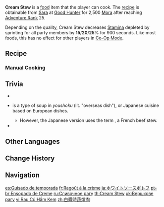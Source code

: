 {{Food Infobox
|id              = 108038
|name            = Cream Stew
|description     = A meat and vegetable stew.
|desc_suspicious = Surprisingly dry for something that's meant to have liquid.
|desc_basic      = The thick juices taste great with the tender meat and vegetables.
|desc_delicious  = These warm, buttery ingredients are so good that you almost want to dive into the cream stew and cuddle up with them.
|type            = Adventurer's Dishes
|effectType      = Stamina Reduction
|effect          = Decreases all party members' sprinting Stamina consumption by (var1)% for 900s.
|eff_att1        = Stamina
|eff_att2        = Sprinting Stamina
|eff_suspicious1 = 15
|eff_basic1      = 20
|eff_delicious1  = 25
|quality         = 2
|variant         = Spicy Stew
|region          = Mondstadt
|recipe          = Sold by [[Sara]]
}}
'''Cream Stew''' is a [[food]] item that the player can cook. The [[recipe]] is obtainable from [[Sara]] at [[Good Hunter]] for 2,500 [[Mora]] after reaching [[Adventure Rank]] 25.

Depending on the quality, Cream Stew decreases [[Stamina]] depleted by sprinting for all party members by '''15'''/'''20'''/'''25'''% for 900 seconds. Like most foods, this has no effect for other players in [[Co-Op Mode]].

{{Special Dish|Barbara|Spicy Stew}}

==Recipe==
{{Recipe
|type = Cooking
|Raw Meat = 2
|Cream = 2
|Snapdragon = 1
|sort = Raw Meat;Cream;Snapdragon
}}

===Manual Cooking===
{{Manual Cooking}}

==Trivia==
* {{Mail Attachments by Category List|Cream Stew;Suspicious Cream Stew;Delicious Cream Stew}}
* {{Lang|{{w|Cream stew}}|ja=クリームシチュー|ja_rm=kuriimu shichuu}} is a type of soup in ''youshoku'' (lit. "overseas dish"), or Japanese cuisine based on European dishes.
** However, the Japanese version uses the term {{w|pot-au-feu}}, a French beef stew.
* {{Related Items|type=variant}}

==Other Languages==
{{Other Languages
|en      = Cream Stew
|zhs     = 白汁时蔬烩肉
|zhs_rm  = Báizhī Shíshū Huìròu
|zht     = 白醬時蔬燴肉
|zht_rm  = Báijiàng Shíshū Huìròu
|zh_tl   = Braised Pork with Seasonal Vegetables in White Sauce
|ja      = ホワイトソースポトフ
|ja_rm   = Howaito Soosu Potofu
|ja_tl   = White Sauce Pot-Au-Feu
|ko      = 크림 스튜
|ko_tl   = Cream Stew
|es      = Guisado de temporada
|es_tl   = Seasonal Stew
|fr      = Ragoût à la crème
|fr_tl   = Cream Stew
|ru      = Сливочное рагу
|ru_tl   = Cream Ragout
|th      = Cream Stew
|vi      = Rau Củ Hầm Kem
|vi_tl   = 
|de      = Sahneeintopf
|de_tl   = Cream Stew
|id      = Cream Stew
|pt      = Ensopado de Creme
|pt_tl   = Cream Stew
|tr      = Kremalı Yahni
|tr_tl   = Creamy Stew
|it      = Stufato di carne e verdure
|it_tl   = Meat and Vegetables Stew
}}

==Change History==
{{Change History|1.0}}

==Navigation==
{{Food Navbox}}

[[es:Guisado de temporada]]
[[fr:Ragoût à la crème]]
[[ja:ホワイトソースポトフ]]
[[pt-br:Ensopado de Creme]]
[[ru:Сливочное рагу]]
[[th:Cream Stew]]
[[uk:Вершкове рагу]]
[[vi:Rau Củ Hầm Kem]]
[[zh:白醬時蔬燴肉]]